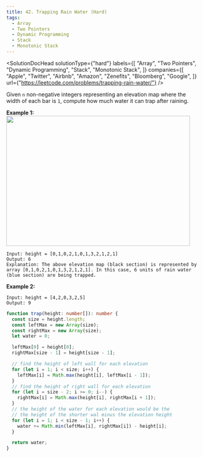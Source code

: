 ```yaml
---
title: 42. Trapping Rain Water (Hard)
tags:
  - Array
  - Two Pointers
  - Dynamic Programming
  - Stack
  - Monotonic Stack
---
```



<SolutionDocHead
  solutionType={"hard"}
  labels={[
    "Array",
    "Two Pointers",
    "Dynamic Programming",
    "Stack",
    "Monotonic Stack",
  ]}
  companies={[
    "Apple",
    "Twitter",
    "Airbnb",
    "Amazon",
    "Zenefits",
    "Bloomberg",
    "Google",
  ]}
  url={"https://leetcode.com/problems/trapping-rain-water/"}
/>

Given `n` non-negative integers representing an elevation map where the width of each bar is `1`, compute how much water it can trap after raining.

<b>Example 1:</b>
<br />
<img src={imageURL} width="483" height="342" />

```
Input: height = [0,1,0,2,1,0,1,3,2,1,2,1]
Output: 6
Explanation: The above elevation map (black section) is represented by array [0,1,0,2,1,0,1,3,2,1,2,1]. In this case, 6 units of rain water (blue section) are being trapped.
```

<b>Example 2:</b>

```
Input: height = [4,2,0,3,2,5]
Output: 9
```

```ts title=solution.ts
function trap(height: number[]): number {
  const size = height.length;
  const leftMax = new Array(size);
  const rightMax = new Array(size);
  let water = 0;

  leftMax[0] = height[0];
  rightMax[size - 1] = height[size - 1];

  // find the height of left wall for each elevation
  for (let i = 1; i < size; i++) {
    leftMax[i] = Math.max(height[i], leftMax[i - 1]);
  }
  // find the height of right wall for each elevation
  for (let i = size - 2; i >= 0; i--) {
    rightMax[i] = Math.max(height[i], rightMax[i + 1]);
  }
  // the height of the water for each elevation would be the
  // the height of the shorter wal minus the elevation height
  for (let i = 1; i < size - 1; i++) {
    water += Math.min(leftMax[i], rightMax[i]) - height[i];
  }

  return water;
}
```

